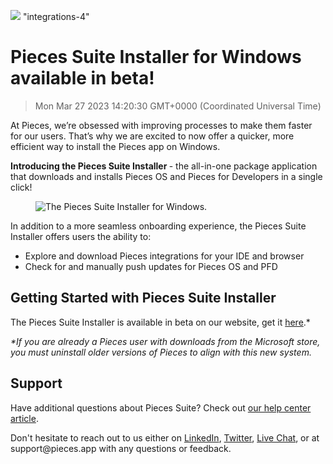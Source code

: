 ![](https://uploads-ssl.webflow.com/6143afec68f555387049efb3/630d6cd9dbab7a652ff9f85f_ezgif_com-gif-maker14_6e664fa8be6642ef162470d18461f94d_2000.png)
"integrations-4"
# Pieces Suite Installer for Windows available in beta!
> Mon Mar 27 2023 14:20:30 GMT+0000 (Coordinated Universal Time)
<p>At Pieces, we’re obsessed with improving processes to make them faster for our users. That’s why we are excited to now offer a quicker, more efficient way to install the Pieces app on Windows.</p><p><strong>Introducing the Pieces Suite Installer </strong>- the all-in-one package application that downloads and installs Pieces OS and Pieces for Developers in a single click!</p><figure class="w-richtext-figure-type-image w-richtext-align-center" data-rt-type="image" data-rt-align="center"><div><img alt="The Pieces Suite Installer for Windows." src="https://uploads-ssl.webflow.com/6143afec68f555387049efb3/630d6cdadbab7a7569f9fa8a_ezgif_com-gif-maker13_a3f5da143a6a48652be7c00623cdd03f_800.png" /></div></figure><p>In addition to a more seamless onboarding experience, the Pieces Suite Installer offers users the ability to:</p><ul><li>Explore and download Pieces integrations for your IDE and browser</li><li>Check for and manually push updates for Pieces OS and PFD</li></ul><h2 id="2478v">Getting Started with Pieces Suite Installer</h2><p>The Pieces Suite Installer is available in beta on our website, get it <a href="https://code.pieces.app/install" target="_blank" rel="noopener noreferrer">here</a>.*</p><p><em>*If you are already a Pieces user with downloads from the Microsoft store, you must uninstall older versions of Pieces to align with this new system.</em></p><h2 id="2q18f">Support</h2><p>Have additional questions about Pieces Suite? Check out <a href="https://www.notion.so/getpieces/Pieces-Suite-Installer-35c6b0d6d4a9473f9bceb89539857a23" target="_blank" rel="noopener noreferrer">our help center article</a>.</p><p>Don&#x27;t hesitate to reach out to us either on <a href="https://www.linkedin.com/company/getpieces" target="_blank" rel="noopener noreferrer">LinkedIn</a>, <a href="https://twitter.com/getpieces" target="_blank" rel="noopener noreferrer">Twitter</a>, <a href="https://code.pieces.app/" target="_blank" rel="noopener noreferrer">Live Chat</a>, or at support@pieces.app with any questions or feedback.</
